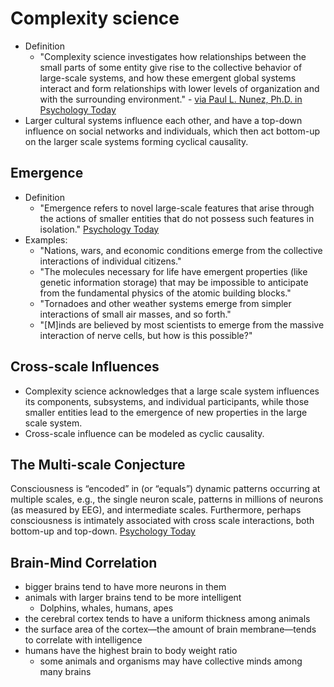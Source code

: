 # Complexity science
- Definition
	- "Complexity science investigates how relationships between the small parts of some entity give rise to the collective behavior of large-scale systems, and how these emergent global systems interact and form relationships with lower levels of organization and with the surrounding environment." - [via Paul L. Nunez, Ph.D. in Psychology Today](https://www.psychologytoday.com/us/blog/the-new-science-consciousness/201701/the-new-science-consciousness)
- Larger cultural systems influence each other, and have a top-down influence on social networks and individuals, which then act bottom-up on the larger scale systems forming cyclical causality.

## Emergence
- Definition
	- "Emergence refers to novel large-scale features that arise through the actions of smaller entities that do not possess such features in isolation." [Psychology Today](https://www.psychologytoday.com/us/blog/the-new-science-consciousness/201702/is-the-brain-more-the-sum-its-parts)
- Examples:
	- "Nations, wars, and economic conditions emerge from the collective interactions of individual citizens."
	- "The molecules necessary for life have emergent properties (like genetic information storage) that may be impossible to anticipate from the fundamental physics of the atomic building blocks."
	- "Tornadoes and other weather systems emerge from simpler interactions of small air masses, and so forth."
	- "[M]inds are believed by most scientists to emerge from the massive interaction of nerve cells, but how is this possible?"

## Cross-scale Influences
- Complexity science acknowledges that a large scale system influences its components, subsystems, and individual participants, while those smaller entities lead to the emergence of new properties in the large scale system.
- Cross-scale influence can be modeled as cyclic causality.

## The Multi-scale Conjecture
Consciousness is “encoded” in (or “equals”) dynamic patterns occurring at multiple scales, e.g., the single neuron scale, patterns in millions of neurons (as measured by EEG), and intermediate scales. Furthermore, perhaps consciousness is intimately associated with cross scale interactions, both bottom-up and top-down. [Psychology Today](https://www.psychologytoday.com/us/blog/the-new-science-consciousness/201703/brain-dynamic-patterns-and-the-mind)

## Brain-Mind Correlation
- bigger brains tend to have more neurons in them
- animals with larger brains tend to be more intelligent
	- Dolphins, whales, humans, apes
- the cerebral cortex tends to have a uniform thickness among animals
- the surface area of the cortex—the amount of brain membrane—tends to correlate with intelligence
- humans have the highest brain to body weight ratio
	- some animals and organisms may have collective minds among many brains
